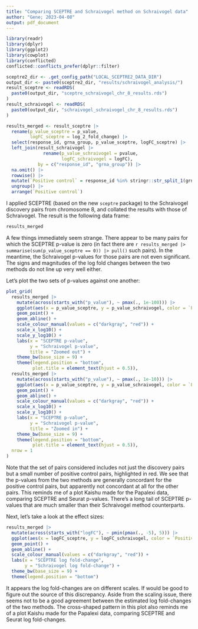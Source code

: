 ```yaml
---
title: "Comparing SCEPTRE and Schraivogel method on Schraivogel data"
author: "Gene; 2023-04-08"
output: pdf_document
---
```


```r
library(readr)
library(dplyr)
library(ggplot2)
library(cowplot)
library(conflicted)
conflicted::conflicts_prefer(dplyr::filter)

sceptre2_dir <- .get_config_path("LOCAL_SCEPTRE2_DATA_DIR")
output_dir <- paste0(sceptre2_dir, "results/schraivogel_analysis/")
result_sceptre <- readRDS(
  paste0(output_dir, "sceptre_schraivogel_chr_8_results.rds")
)
result_schraivogel <- readRDS(
  paste0(output_dir, "schraivogel_schraivogel_chr_8_results.rds")
)

results_merged <- result_sceptre |> 
  rename(p_value_sceptre = p_value, 
         logFC_sceptre = log_2_fold_change) |>
  select(response_id, grna_group, p_value_sceptre, logFC_sceptre) |>
  left_join(result_schraivogel |> 
              rename(p_value_schraivogel = pvalue,
                     logFC_schraivogel = logFC), 
            by = c("response_id", "grna_group")) |>
  na.omit() |>
  rowwise() |>
  mutate(`Positive control` = response_id %in% stringr::str_split_1(grna_group, "-")) |>
  ungroup() |>
  arrange(`Positive control`)
```

I applied SCEPTRE (based on the new `sceptre` package) to the Schraivogel discovery pairs from chromosome 8, and collated the results with those of Schraivogel. The result is the following data frame:
```r
results_merged
```

A few things immediately seem strange. There appear to be many pairs for which the SCEPTRE p-value is zero (in fact there are `r results_merged |> summarise(sum(p_value_sceptre == 0)) |> pull()` such pairs). In the meantime, the Schraivogel p-values for those pairs are not even significant. The signs and magnitudes of the log fold changes between the two methods do not line up very well either. 

Let's plot the two sets of p-values against one another:

```r
plot_grid(
  results_merged |>
    mutate(across(starts_with("p_value"), ~ pmax(., 1e-100))) |>
    ggplot(aes(x = p_value_sceptre, y = p_value_schraivogel, color = `Positive control`)) +
    geom_point() +
    geom_abline() +
    scale_colour_manual(values = c("darkgray", "red")) + 
    scale_x_log10() +
    scale_y_log10() + 
    labs(x = "SCEPTRE p-value", 
         y = "Schraivogel p-value",
         title = "Zoomed out") +
    theme_bw(base_size = 9) +
    theme(legend.position = "bottom",
          plot.title = element_text(hjust = 0.5)),
  results_merged |>
    mutate(across(starts_with("p_value"), ~ pmax(., 1e-10))) |>
    ggplot(aes(x = p_value_sceptre, y = p_value_schraivogel, color = `Positive control`)) +
    geom_point() +
    geom_abline() +
    scale_colour_manual(values = c("darkgray", "red")) + 
    scale_x_log10() +
    scale_y_log10() + 
    labs(x = "SCEPTRE p-value", 
         y = "Schraivogel p-value",
         title = "Zoomed in") +
    theme_bw(base_size = 9) +
    theme(legend.position = "bottom",
          plot.title = element_text(hjust = 0.5)), 
  nrow = 1
)
```

Note that the set of pairs considered includes not just the discovery pairs but a small number of positive control pairs, highlighted in red. We see that the p-values from the two methods are generally concordant for the positive control pairs, but apparently not concordant at all for the other pairs. This reminds me of a plot Kaishu made for the Papalexi data, comparing SCEPTRE and Seurat p-values. There's a long tail of SCEPTRE p-values that are much smaller than their Schraivogel method counterparts.

Next, let's take a look at the effect sizes:

```r
results_merged |>
  mutate(across(starts_with("logFC"), ~ pmin(pmax(., -5), 5))) |>
  ggplot(aes(x = logFC_sceptre, y = logFC_schraivogel, color = `Positive control`)) +
  geom_point() +
  geom_abline() +
  scale_colour_manual(values = c("darkgray", "red")) + 
  labs(x = "SCEPTRE log fold-change", 
       y = "Schraivogel log fold-change") +
  theme_bw(base_size = 9) +
  theme(legend.position = "bottom")
```

It appears the log fold-changes are on different scales. If would be good to figure out the source of this discrepancy. Aside from the scaling issue, there seems not to be a good agreement between the estimated log fold-changes of the two methods. The cross-shaped pattern in this plot also reminds me of a plot Kaishu made for the Papalexi data, comparing SCEPTRE and Seurat log fold-changes.
